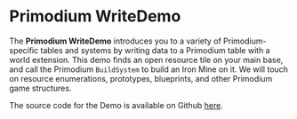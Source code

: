 # Primodium WriteDemo

The **Primodium WriteDemo** introduces you to a variety of Primodium-specific
tables and systems by writing data to a Primodium table with a world extension.
This demo finds an open resource tile on your main base, and call the Primodium
`BuildSystem` to build an Iron Mine on it. We will touch on resource
enumerations, prototypes, blueprints, and other Primodium game structures.

The source code for the Demo is available on Github
[here](https://github.com/primodiumxyz/developer/tree/main/examples/WriteDemo).
